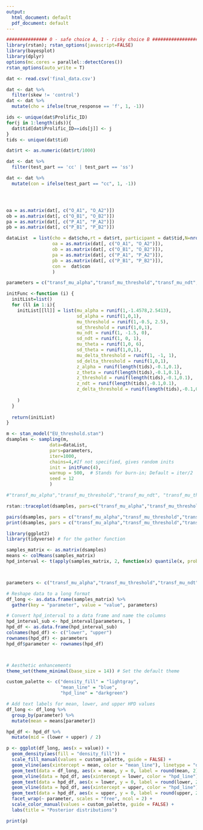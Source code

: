 ```yaml
---
output:
  html_document: default
  pdf_document: default
---
```

```r
############### 0 - safe choice A, 1 - risky choice B #####################
library(rstan); rstan_options(javascript=FALSE)
library(bayesplot)
library(dplyr)
options(mc.cores = parallel::detectCores())
rstan_options(auto_write = T)

dat <- read.csv('final_data.csv')

```




```r

dat <- dat %>%
  filter(skew != 'control')
dat <- dat %>% 
  mutate(cho = ifelse(true_response == 'f', 1, -1))
```




```r
ids <- unique(dat$Prolific_ID)
for(j in 1:length(ids)){
  dat$tid[dat$Prolific_ID==ids[j]] <- j
}
tids <- unique(dat$tid)

dat$rt <- as.numeric(dat$rt/1000) 

dat <- dat %>%
  filter(test_part == 'cc' | test_part == 'ss')

dat <- dat %>%
  mutate(con = ifelse(test_part == "cc", 1, -1))





```


```r
oa = as.matrix(dat[, c("O_A1", "O_A2")])
ob = as.matrix(dat[, c("O_B1", "O_B2")])
pa = as.matrix(dat[, c("P_A1", "P_A2")])
pb = as.matrix(dat[, c("P_B1", "P_B2")])
```


```r
dataList  = list(cho = dat$cho,rt = dat$rt, participant = dat$tid,N=nrow(dat),  L = length(tids),starting_point=0.5, 
                 oa = as.matrix(dat[, c("O_A1", "O_A2")]),
                 ob = as.matrix(dat[, c("O_B1", "O_B2")]),
                 pa = as.matrix(dat[, c("P_A1", "P_A2")]),
                 pb = as.matrix(dat[, c("P_B1", "P_B2")]),
                 con =  dat$con
                 )

parameters = c("transf_mu_alpha","transf_mu_threshold","transf_mu_ndt", "transf_mu_theta","transf_mu_delta_threshold", 'sd_threshold',"sd_alpha","sd_ndt", 'sd_theta', 'sd_delta_threshold', "alpha_sbj","threshold_sbj","ndt_sbj",'theta_sbj','delta_threshold_sbj', "log_lik")

```

```r
initFunc <-function (i) {
  initList=list()
  for (ll in 1:i){
    initList[[ll]] = list(mu_alpha = runif(1,-1.4578,2.5413), 
                          sd_alpha = runif(1,0,1),
                          mu_threshold = runif(1,-0.5, 2.5), 
                          sd_threshold = runif(1,0,1),
                          mu_ndt = runif(1, -1.5, 0),
                          sd_ndt = runif(1, 0, 1),
                          mu_theta = runif(1,0, 6), 
                          sd_theta = runif(1,0,1),
                          mu_delta_threshold = runif(1, -1, 1), 
                          sd_delta_threshold = runif(1,0,1),
                          z_alpha = runif(length(tids),-0.1,0.1),
                          z_theta = runif(length(tids),-0.1,0.1),
                          z_threshold = runif(length(tids),-0.1,0.1),
                          z_ndt = runif(length(tids),-0.1,0.1),
                          z_delta_threshold = runif(length(tids),-0.1,0.1)
                        
    )
  }
  
  return(initList)
}
```

```r
m <- stan_model("EU_threshold.stan")
dsamples <- sampling(m,  
                data=dataList, 
                pars=parameters,
                iter=1000, 
                chains=4,#If not specified, gives random inits
                init = initFunc(4),
                warmup = 500,  # Stands for burn-in; Default = iter/2
                seed = 12
                )

```

```r
#"transf_mu_alpha","transf_mu_threshold","transf_mu_ndt", "transf_mu_theta","transf_mu_delta_threshold", 'sd_threshold',"sd_alpha","sd_ndt", 'sd_theta', 'sd_delta_threshold', "alpha_sbj","threshold_sbj","ndt_sbj",'theta_sbj','delta_threshold_sbj', "log_lik"

rstan::traceplot(dsamples, pars=c("transf_mu_alpha","transf_mu_threshold","transf_mu_ndt", "transf_mu_theta","transf_mu_delta_threshold", 'sd_threshold',"sd_alpha","sd_ndt", 'sd_theta', 'sd_delta_threshold', "lp__"), inc_warmup = TRUE, nrow = 3)

pairs(dsamples, pars = c("transf_mu_alpha","transf_mu_threshold","transf_mu_ndt", "transf_mu_theta","transf_mu_delta_threshold", 'sd_threshold',"sd_alpha","sd_ndt", 'sd_theta', 'sd_delta_threshold', "lp__"))
print(dsamples, pars = c("transf_mu_alpha","transf_mu_threshold","transf_mu_ndt", "transf_mu_theta","transf_mu_delta_threshold", 'sd_threshold',"sd_alpha","sd_ndt", 'sd_theta', 'sd_delta_threshold', "lp__"))
```



```r
library(ggplot2)
library(tidyverse) # for the gather function

samples_matrix <- as.matrix(dsamples)
means <- colMeans(samples_matrix)
hpd_interval <- t(apply(samples_matrix, 2, function(x) quantile(x, probs=c(0.025, 0.975))))



parameters <- c("transf_mu_alpha","transf_mu_threshold","transf_mu_ndt", "transf_mu_theta","transf_mu_delta_threshold")

# Reshape data to a long format
df_long <- as.data.frame(samples_matrix) %>%
  gather(key = "parameter", value = "value", parameters)

# Convert hpd_interval to a data frame and name the columns
hpd_interval_sub <- hpd_interval[parameters, ]
hpd_df <- as.data.frame(hpd_interval_sub)
colnames(hpd_df) <- c("lower", "upper")
rownames(hpd_df) <- parameters
hpd_df$parameter <- rownames(hpd_df)



# Aesthetic enhancements
theme_set(theme_minimal(base_size = 14)) # Set the default theme

custom_palette <- c("density_fill" = "lightgray", 
                    "mean_line" = "blue", 
                    "hpd_line" = "darkgreen")

# Add text labels for mean, lower, and upper HPD values
df_long <- df_long %>%
  group_by(parameter) %>%
  mutate(mean = means[parameter])

hpd_df <- hpd_df %>%
  mutate(mid = (lower + upper) / 2)

p <- ggplot(df_long, aes(x = value)) + 
  geom_density(aes(fill = "density_fill")) + 
  scale_fill_manual(values = custom_palette, guide = FALSE) +
  geom_vline(aes(xintercept = mean, color = "mean_line"), linetype = "dashed", size = 1, alpha = 0.7) +
  geom_text(data = df_long, aes(x = mean, y = 0, label = round(mean, 2)), vjust = -0.5, hjust = 0.5, size = 4, color = custom_palette["mean_line"]) +
  geom_vline(data = hpd_df, aes(xintercept = lower, color = "hpd_line"), linetype = "solid", size = 1, alpha = 0.5) +
  geom_text(data = hpd_df, aes(x = lower, y = 0, label = round(lower, 2)), vjust = -0.5, hjust = -0.5, size = 4, color = custom_palette["hpd_line"]) +
  geom_vline(data = hpd_df, aes(xintercept = upper, color = "hpd_line"), linetype = "solid", size = 1, alpha = 0.5) +
  geom_text(data = hpd_df, aes(x = upper, y = 0, label = round(upper, 2)), vjust = -0.5, hjust = 1.5, size = 4, color = custom_palette["hpd_line"]) +
  facet_wrap(~ parameter, scales = "free", ncol = 2) +
  scale_color_manual(values = custom_palette, guide = FALSE) +
  labs(title = "Posterior distributions")

print(p)


```

